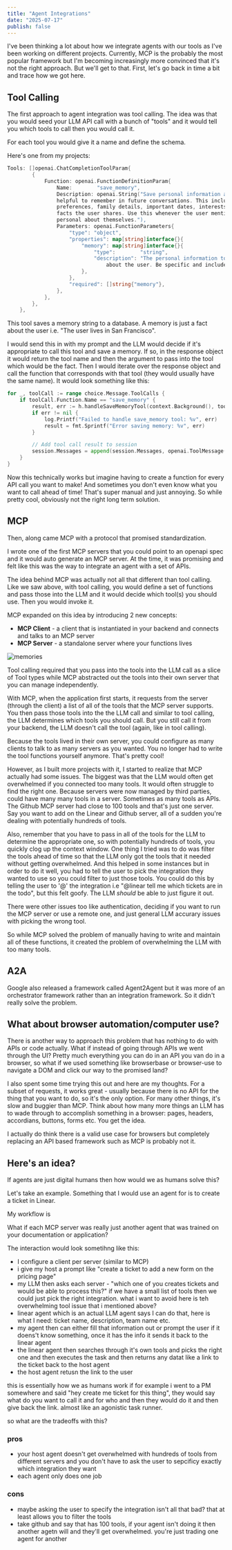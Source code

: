 ```yaml
---
title: "Agent Integrations"
date: "2025-07-17"
publish: false
---
```


I've been thinking a lot about how we integrate agents with our tools as I've been working on different projects. Currently, MCP is the probably the most popular framework but I'm becoming increasingly more convinced that it's not the right approach. But we'll get to that. First, let's go back in time a bit and trace how we got here.

## Tool Calling

The first approach to agent integration was tool calling. The idea was that you would seed your LLM API call with a bunch of "tools" and it would tell you which tools to call then you would call it.

For each tool you would give it a name and define the schema.

Here's one from my projects:

```go
Tools: []openai.ChatCompletionToolParam{
        {
            Function: openai.FunctionDefinitionParam{
                Name:        "save_memory",
                Description: openai.String("Save personal information about the user that would be
                helpful to remember in future conversations. This includes: location/address,
                preferences, family details, important dates, interests, or any personal
                facts the user shares. Use this whenever the user mentions something
                personal about themselves."),
                Parameters: openai.FunctionParameters{
                    "type": "object",
                    "properties": map[string]interface{}{
                        "memory": map[string]interface{}{
                            "type":        "string",
                            "description": "The personal information to remember
                                about the user. Be specific and include context.",
                        },
                    },
                    "required": []string{"memory"},
                },
            },
        },
    },

```

This tool saves a memory string to a database. A memory is just a fact about the user i.e. "The user lives in San Francisco".

I would send this in with my prompt and the LLM would decide if it's appropriate to call this tool and save a memory. If so, in the response object it would return the tool name and then the argument to pass into the tool which would be the fact. Then I would iterate over the response object and call the function that corresponds with that tool (they would usually have the same name). It would look something like this:

```go
for _, toolCall := range choice.Message.ToolCalls {
    if toolCall.Function.Name == "save_memory" {
        result, err := h.handleSaveMemoryTool(context.Background(), toolCall.Function.Arguments)
        if err != nil {
            log.Printf("Failed to handle save_memory tool: %v", err)
            result = fmt.Sprintf("Error saving memory: %v", err)
        }

        // Add tool call result to session
        session.Messages = append(session.Messages, openai.ToolMessage(result, toolCall.ID))
    }
}
```

Now this technically works but imagine having to create a function for every API call you want to make! And sometimes you don't even know what you want to call ahead of time! That's super manual and just annoying. So while pretty cool, obviously not the right long term solution.

## MCP

Then, along came MCP with a protocol that promised standardization.

I wrote one of the first MCP servers that you could point to an openapi spec and it would auto generate an MCP server. At the time, it was promising and felt like this was the way to integrate an agent with a set of APIs.

The idea behind MCP was actually not all that different than tool calling. Like we saw above, with tool calling, you would define a set of functions and pass those into the LLM and it would decide which tool(s) you should use. Then you would invoke it.

MCP expanded on this idea by introducing 2 new concepts:

- **MCP Client** - a client that is instantiated in your backend and connects and talks to an MCP server
- **MCP Server** - a standalone server where your functions lives

![memories](/mcp.png)

Tool calling required that you pass into the tools into the LLM call as a slice of Tool types while MCP abstracted out the tools into their own server that you can manage independently.

With MCP, when the application first starts, it requests from the server (through the client) a list of all of the tools that the MCP server supports. You then pass those tools into the the LLM call and similar to tool calling, the LLM determines which tools you should call. But you still call it from your backend, the LLM doesn't call the tool (again, like in tool calling).

Because the tools lived in their own server, you could configure as many clients to talk to as many servers as you wanted. You no longer had to write the tool functions yourself anymore. That's pretty cool!

However, as I built more projects with it, I started to realize that MCP actually had some issues. The biggest was that the LLM would often get overwhelmed if you connected too many tools. It would often struggle to find the right one. Because servers were now managed by third parties, could have many many tools in a server. Sometimes as many tools as APIs. The Github MCP server had close to 100 tools and that's just one server. Say you want to add on the Linear and Github server, all of a sudden you're dealing with potentially hundreds of tools.

Also, remember that you have to pass in all of the tools for the LLM to determine the appropriate one, so with potentially hundreds of tools, you quickly clog up the context window. One thing I tried was to do was filter the tools ahead of time so that the LLM only got the tools that it needed without getting overwhelmed. And this helped in some instances but in order to do it well, you had to tell the user to pick the integration they wanted to use so you could filter to just those tools. You could do this by telling the user to '@' the integration i.e "@linear tell me which tickets are in the todo", but this felt goofy. The LLM _should_ be able to just figure it out.

There were other issues too like authentication, deciding if you want to run the MCP server or use a remote one, and just general LLM accurary issues with picking the wrong tool.

So while MCP solved the problem of manually having to write and maintain all of these functions, it created the problem of overwhelming the LLM with too many tools.

## A2A

Google also released a framework called Agent2Agent but it was more of an orchestrator framework rather than an integration framework. So it didn't really solve the problem.

## What about browser automation/computer use?

There is another way to approach this problem that has nothing to do with APIs or code actually. What if instead of going through APIs we went through the UI? Pretty much everything you can do in an API you van do in a browser, so what if we used something like browserbase or browser-use to navigate a DOM and click our way to the promised land?

I also spent some time trying this out and here are my thoughts. For a subset of requests, it works great - usually because there is no API for the thing that you want to do, so it's the only option. For many other things, it's slow and buggier than MCP. Think about how many more things an LLM has to wade through to accomplish something in a browser: pages, headers, accordians, buttons, forms etc. You get the idea.

I actually do think there is a valid use case for browsers but completely replacing an API based framework such as MCP is probably not it.

## Here's an idea?

If agents are just digital humans then how would we as humans solve this?

Let's take an example. Something that I would use an agent for is to create a ticket in Linear.

My workflow is

What if each MCP server was really just another agent that was trained on your documentation or application?

The interaction would look sometihng like this:

- I configure a client per server (similar to MCP)
- i give my host a prompt like "create a ticket to add a new form on the pricing page"
- my LLM then asks each server - "which one of you creates tickets and would be able to process this?" if we have a small list of tools then we could just pick the right integration. what i want to avoid here is teh overwhelming tool issue that i mentioned above?
- linear agent which is an actual LLM agent says I can do that, here is what I need: ticket name, description, team name etc.
- my agent then can either fill that information out or prompt the user if it doens't know something, once it has the info it sends it back to the linear agent
- the linear agent then searches through it's own tools and picks the right one and then executes the task and then returns any datat like a link to the ticket back to the host agent
- the host agent retusn the link to the user

this is essentially how we as humans work if for example i went to a PM somewhere and said "hey create me ticket for this thing", they would say what do you want to call it and for who and then they would do it and then give back the link. almost like an agonistic task runner.

so what are the tradeoffs with this?

### pros

- your host agent doesn't get overwhelmed with hundreds of tools from different servers and you don't have to ask the user to sepcificy exactly which integration they want
- each agent only does one job

### cons

- maybe asking the user to specify the integration isn't all that bad? that at least allows you to filter the tools
- take github and say that has 100 tools, if your agent isn't doing it then another agetn will and they'll get overwhelmed. you're just trading one agent for another
